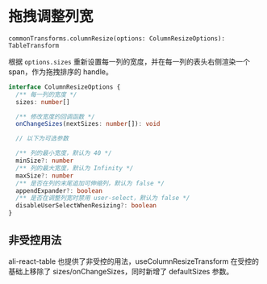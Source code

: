 
<Meta title="表格常见功能 / 常用功能 / 拖拽调整列宽" />

# 拖拽调整列宽

`commonTransforms.columnResize(options: ColumnResizeOptions): TableTransform`

根据 `options.sizes` 重新设置每一列的宽度，并在每一列的表头右侧渲染一个 span，作为拖拽排序的 handle。

```typescript
interface ColumnResizeOptions {
  /** 每一列的宽度 */
  sizes: number[]

  /** 修改宽度的回调函数 */
  onChangeSizes(nextSizes: number[]): void

  // 以下为可选参数

  /** 列的最小宽度，默认为 40 */
  minSize?: number
  /** 列的最大宽度，默认为 Infinity */
  maxSize?: number
  /** 是否在列的末尾追加可伸缩列，默认为 false */
  appendExpander?: boolean
  /** 是否在调整列宽时禁用 user-select，默认为 false */
  disableUserSelectWhenResizing?: boolean
}
```

<Preview>
  <Story id="表格常见功能-常见功能示例--拖拽调整列宽" />
</Preview>

## 非受控用法

ali-react-table 也提供了非受控的用法，useColumnResizeTransform 在受控的基础上移除了 sizes/onChangeSizes，同时新增了 defaultSizes 参数。
